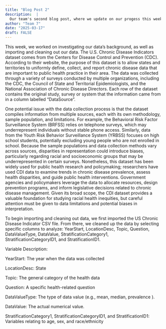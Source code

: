 ```yaml
---
title: "Blog Post 2"
description:  |
  Our team's second blog post, where we update on our progess this week.
author: "Team 7"
date: "2025-03-17"
draft: FALSE
---
```


This week, we worked on investigating our data’s background, as well as importing and cleaning out our data. The U.S. Chronic Disease Indicators dataset comes from the Centers for Disease Control and Prevention (CDC). According to their website, the purpose of this dataset is to allow states and territories to uniformly define, collect, and report chronic disease data that are important to public health practice in their area. The data was collected through a variety of surveys conducted by multiple organizations, including the CDC, the Council of State and Territorial Epidemiologists, and the National Association of Chronic Disease Directors. Each row of the dataset contains the original study, survey or system that the information came from in a column labelled “DataSource”.

One potential issue with the data collection process is that the dataset compiles information from multiple sources, each with its own methodology, sample population, and limitations. For example, the Behavioral Risk Factor Surveillance System (BRFSS) relies on telephone surveys, which may underrepresent individuals without stable phone access. Similarly, data from the Youth Risk Behavior Surveillance System (YRBSS) focuses on high school students, potentially excluding young people who are not enrolled in school. Because the sample populations and data collection methods vary across sources, disparities in representation could introduce biases, particularly regarding racial and socioeconomic groups that may be underrepresented in certain surveys. Nonetheless, this dataset has been widely used for public health research and policymaking; researchers have used CDI data to examine trends in chronic disease prevalence, assess health disparities, and guide public health interventions. Government agencies and policymakers leverage the data to allocate resources, design prevention programs, and inform legislative decisions related to chronic disease management. Given its broad scope, the CDI dataset provides a valuable foundation for studying racial health inequities, but careful attention must be given to data limitations and potential biases in interpretation.

To begin importing and cleaning out data, we first imported the US Chronic Disease Indicator CSV file. From there, we cleaned up the data by selecting specific columns to analyze: YearStart, LocationDesc, Topic, Question, DataValueType, DataValue, StratificationCategory1, StratificationCategoryID1, and StratificationID1.\

Variable Description:

YearStart: The year when the data was collected

LocationDesc: State

Topic: The general category of the health data

Question: A specific health-related question

DataValueType: The type of data value (e.g., mean, median, prevalence ).

DataValue: The actual numerical value.

StratificationCategory1, StratificationCategoryID1, and StratificationID1: Variables relating to age, sex, and race/ethnicity
